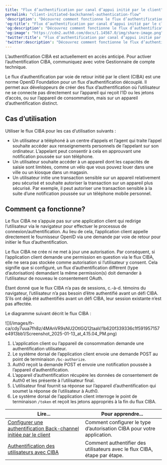 ```yaml
---
title: "Flux d’authentification par canal d’appui initié par le client"
permalink: "client-initiated-backchannel-authentication-flow"
'description': "Découvrez comment fonctionne le flux d’authentification par canal d’appui initié par le client."
'og:title': "Flux d’authentification par canal d’appui initié par le client"
'og:description': "Découvrez comment fonctionne le flux d’authentification par canal d’appui initié par le client."
'og:image': "https://cdn2.auth0.com/docs/1.14567.0/img/share-image.png"
'twitter:title': "Flux d’authentification par canal d’appui initié par le client"
'twitter:description': "Découvrez comment fonctionne le flux d’authentification par canal d’appui initié par le client."
---
```


<Callout icon="file-lines" color="#0EA5E9" iconType="regular">

L’authentification CIBA est actuellement en accès anticipé. Pour activer l’authentification CIBA, communiquez avec votre Gestionnaire de compte technique.

</Callout>

Le flux d’authentification par voie de retour initié par le client (CIBA) est une norme <Tooltip href="/docs/fr-ca/glossary?term=openid" tip="OpenID
Norme ouverte d’authentification qui permet aux applications de vérifier l’identité des utilisateurs sans avoir à collecter leurs informations de connexion." cta="Voir le glossaire">OpenID</Tooltip> Foundation pour un flux d’authentification découplé. Il permet aux développeurs de créer des flux d’authentification où l’utilisateur ne se connecte pas directement sur l’appareil qui reçoit l’ID ou les jetons d’accès, ou sur l’appareil de consommation, mais sur un appareil d’authentification distinct.

## Cas d’utilisation

Utiliser le flux CIBA pour les cas d’utilisation suivants :

* Un utilisateur a téléphoné à un centre d’appels et l’agent qui traite l’appel souhaite accéder aux renseignements personnels de l’appelant sur son ordinateur. L’appelant peut consentir à cela en approuvant une notification poussée sur son téléphone.
* Un utilisateur souhaite accéder à un appareil dont les capacités de saisie sont limitées, comme un vélo que vous pouvez louer dans une ville ou un kiosque dans un magasin.
* Un utilisateur initie une transaction sensible sur un appareil relativement peu sécurisé et souhaite autoriser la transaction sur un appareil plus sécurisé. Par exemple, il peut autoriser une transaction sensible à la suite d’une notification poussée sur un téléphone mobile personnel.

## Comment ça fonctionne?

Le flux CIBA ne s’appuie pas sur une application client qui redirige l’utilisateur via le navigateur pour effectuer le processus de connexion/authentification. Au lieu de cela, l’application client appelle directement le fournisseur OpenID via une demande par voie de retour pour initier le flux d’authentification.

Le flux CIBA ne crée ni ne met à jour une autorisation. Par conséquent, si l’application client demande une permission en question via le flux CIBA, elle ne sera pas stockée comme autorisation si l’utilisateur y consent. Cela signifie que si configuré, un flux d’authentification différent (type d’autorisation) demandant la même permission(s) doit demander à l’utilisateur de nouveau le consentement <Tooltip href="/docs/fr-ca/glossary?term=oath2" tip="OAuth 2.0
Cadre d’applications d’autorisation qui définit les protocoles d’autorisation et les flux de production." cta="Voir le glossaire">OAuth</Tooltip>.

Étant donné que le flux CIBA n’a pas de sessions, c.-à-d. témoins du navigateur, l’utilisateur n’a pas besoin d’être authentifié avant un défi CIBA. S’ils ont déjà été authentifiés avant un défi CIBA, leur session existante n’est pas affectée.

Le diagramme suivant décrit le flux CIBA :

<Frame>![](/images/fr-ca/cdy7uua7fh8z/4MAnVR9sNU2OtlGQ12taaV/1b620f339336c1f591957157e4913bb1/Screenshot_2025-01-13_at_4.15.04_PM.png)</Frame>

1. L’application client ou l’appareil de consommation demande une authentification utilisateur.
2. Le système dorsal de l’application client envoie une demande POST au point de terminaison `/bc-authorize`.
3. Auth0 reçoit la demande POST et envoie une notification poussée à l’appareil d’authentification.
4. L’appareil d’authentification récupère les données de consentement de Auth0 et les présente à l’utilisateur final.
5. L’utilisateur final fournit sa réponse sur l’appareil d’authentification qui soumet la réponse de l’utilisateur à Auth0.
6. Le système dorsal de l’application client interroge le point de terminaison `/token` et reçoit les jetons appropriés à la fin du flux CIBA.

<table class="table"><thead>
<tr>
<th><strong>Lire...</strong></th>
<th><strong>Pour apprendre...</strong></th>
</tr>
</thead>
<tbody>
<tr>
<td><a href="/docs/fr-ca/get-started/applications/configure-client-initiated-backchannel-authentication">Configurer une authentification Back-channel initiée par le client</a></td>
<td>Comment configurer le type d’autorisation CIBA pour votre application.</td>
</tr>
<tr>
<td><a href="/docs/fr-ca/get-started/authentication-and-authorization-flow/client-initiated-backchannel-authentication-flow/user-authentication-with-ciba">Authentification des utilisateurs avec CIBA</a></td>
<td>Comment authentifier des utilisateurs avec le flux CIBA, étape par étape.</td>
</tr>
</tbody>
</table>